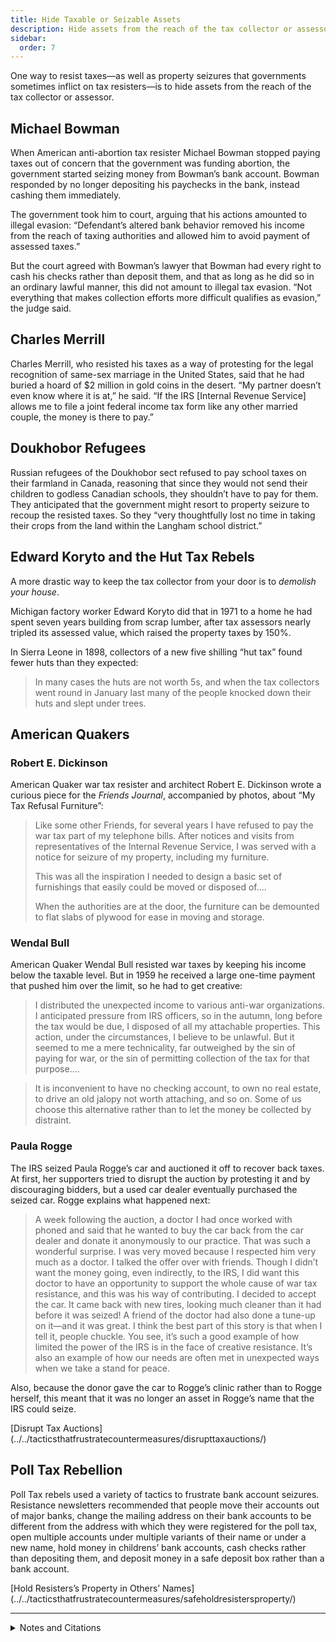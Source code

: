 ```yaml
---
title: Hide Taxable or Seizable Assets
description: Hide assets from the reach of the tax collector or assessor.
sidebar:
  order: 7
---
```


One way to resist taxes—as well as property seizures that governments sometimes inflict on tax resisters—is to hide assets from the reach of the tax collector or assessor.

## <Badge text="Example" size="medium" /> Michael Bowman

When American anti-abortion tax resister Michael Bowman stopped paying taxes out of concern that the government was funding abortion, the government started seizing money from Bowman’s bank account.
Bowman responded by no longer depositing his paychecks in the bank, instead cashing them immediately.

The government took him to court, arguing that his actions amounted to illegal evasion: “Defendant’s altered bank behavior removed his income from the reach of taxing authorities and allowed him to avoid payment of assessed taxes.”

But the court agreed with Bowman’s lawyer that Bowman had every right to cash his checks rather than deposit them, and that as long as he did so in an ordinary lawful manner, this did not amount to illegal tax evasion.
“Not everything that makes collection efforts more difficult qualifies as evasion,” the judge said.

## <Badge text="Example" size="medium" /> Charles Merrill

Charles Merrill, who resisted his taxes as a way of protesting for the legal recognition of same-sex marriage in the United States, said that he had buried a hoard of $2 million in gold coins in the desert.
“My partner doesn’t even know where it is at,” he said.
“If the IRS [Internal Revenue Service] allows me to file a joint federal income tax form like any other married couple, the money is there to pay.”

## <Badge text="Example" size="medium" /> Doukhobor Refugees

Russian refugees of the Doukhobor sect refused to pay school taxes on their farmland in Canada, reasoning that since they would not send their children to godless Canadian schools, they shouldn’t have to pay for them.
They anticipated that the government might resort to property seizure to recoup the resisted taxes.
So they “very thoughtfully lost no time in taking their crops from the land within the Langham school district.”

## <Badge text="Example" size="medium" /> Edward Koryto and the Hut Tax Rebels

A more drastic way to keep the tax collector from your door is to *demolish your house*.

Michigan factory worker Edward Koryto did that in 1971 to a home he had spent seven years building from scrap lumber, after tax assessors nearly tripled its assessed value, which raised the property taxes by 150%.

In Sierra Leone in 1898, collectors of a new five shilling “hut tax” found fewer huts than they expected:

> In many cases the huts are not worth 5s, and when the tax collectors went round in January last many of the people knocked down their huts and slept under trees.

## <Badge text="Example" size="medium" /> American Quakers

### Robert E. Dickinson

American Quaker war tax resister and architect Robert E. Dickinson wrote a curious piece for the <i>Friends Journal</i>, accompanied by photos, about “My Tax Refusal Furniture”:

> Like some other Friends, for several years I have refused to pay the war tax part of my telephone bills.
> After notices and visits from representatives of the Internal Revenue Service, I was served with a notice for seizure of my property, including my furniture.
>
> This was all the inspiration I needed to design a basic set of furnishings that easily could be moved or disposed of.…
>
> When the authorities are at the door, the furniture can be demounted to flat slabs of plywood for ease in moving and storage.

### Wendal Bull

American Quaker Wendal Bull resisted war taxes by keeping his income below the taxable level.
But in 1959 he received a large one-time payment that pushed him over the limit, so he had to get creative:

> I distributed the unexpected income to various anti-war organizations.
> I anticipated pressure from IRS officers, so in the autumn, long before the tax would be due, I disposed of all my attachable properties.
> This action, under the circumstances, I believe to be unlawful.
> But it seemed to me a mere technicality, far outweighed by the sin of paying for war, or the sin of permitting collection of the tax for that purpose.…

> It is inconvenient to have no checking account, to own no real estate, to drive an old jalopy not worth attaching, and so on.
> Some of us choose this alternative rather than to let the money be collected by distraint.

### Paula Rogge

The IRS seized Paula Rogge’s car and auctioned it off to recover back taxes.
At first, her supporters tried to disrupt the auction by protesting it and by discouraging bidders, but a used car dealer eventually purchased the seized car.
Rogge explains what happened next:

> A week following the auction, a doctor I had once worked with phoned and said that he wanted to buy the car back from the car dealer and donate it anonymously to our practice.
> That was such a wonderful surprise.
> I was very moved because I respected him very much as a doctor.
> I talked the offer over with friends.
> Though I didn’t want the money going, even indirectly, to the IRS, I did want this doctor to have an opportunity to support the whole cause of war tax resistance, and this was his way of contributing.
> I decided to accept the car.
> It came back with new tires, looking much cleaner than it had before it was seized!
> A friend of the doctor had also done a tune-up on it—and it was great.
> I think the best part of this story is that when I tell it, people chuckle.
> You see, it’s such a good example of how limited the power of the IRS is in the face of creative resistance.
> It’s also an example of how our needs are often met in unexpected ways when we take a stand for peace.

Also, because the donor gave the car to Rogge’s clinic rather than to Rogge herself, this meant that it was no longer an asset in Rogge’s name that the IRS could seize.

<Aside type="note" title="See also">
[Disrupt Tax Auctions](../../tacticsthatfrustratecountermeasures/disrupttaxauctions/)
</Aside>

## <Badge text="Example" size="medium" /> Poll Tax Rebellion

Poll Tax rebels used a variety of tactics to frustrate bank account seizures.
Resistance newsletters recommended that people move their accounts out of major banks, change the mailing address on their bank accounts to be different from the address with which they were registered for the poll tax, open multiple accounts under multiple variants of their name or under a new name, hold money in childrens’ bank accounts, cash checks rather than depositing them, and deposit money in a safe deposit box rather than a bank account.

<Aside type="note" title="See also">
[Hold Resisters’s Property in Others’ Names](../../tacticsthatfrustratecountermeasures/safeholdresistersproperty/)
</Aside>

<Aside type="wikipedia" title="Wikipedia">
  <WikipediaBadge title="Doukhobors" />
  <WikipediaBadge title="Hut Tax War of 1898" />
  <WikipediaBadge title="Quakers" />
  <WikipediaBadge title="Poll tax (Great Britain)" />
</Aside>

---

<details>
<summary>Notes and Citations</summary>

* Bernstein, Maxine [“Man who cites opposition to abortion for not paying taxes wins Round 1 in court”](https://www.oregonlive.com/portland/2018/04/judges_tosses_out_felony_tax_e.html) <i>The Oregonian</i> 12 April 2018
* Roth, Daniel [“Christian man who is refusing to pay his federal taxes in opposition to abortion wins first court hurdle”](https://www.dailymail.co.uk/news/article-5614479/Devout-Christian-53-wins-against-federal-tax-evasion-case.html) <i>Daily Mail</i> 13 April 2018
* “Merrill Hides Gold Hoard” (press release from “Taxation Without Representation for Gay Couples”) 18 July 2008
* “Won’t Pay School Taxes” <i>The Montreal Gazette</i> 12 September 1906, p. 2
* Bennett, Piet [“House Torn Down In Protest of Taxes”](https://news.google.com/newspapers?id=BAAhAAAAIBAJ&sjid=C3QFAAAAIBAJ&pg=959,4590688&hl=en) <i>The [New London, Connecticut] Day</i> 25 May 1971, p. 5
* [“West African Trouble”](https://paperspast.natlib.govt.nz/newspapers/PBH18980422.2.20) <i>Poverty Bay Herald</i> 22 April 1898, p. 3
* Dickinson, Robert E. [“My Tax Refusal Furniture”](https://www.friendsjournal.org/wp-content/uploads/emember/downloads/1970/HC12-50472.pdf?page=145) <i>Friends Journal</i> 1 March 1970, p. 145
* Bull, Wendal “Refusing War Taxes” (letter) <i>Friends Journal</i> 1 May 1979, p. 18
* Van Haitsma, Susan “A Doctor’s Peace Testimony” <i>Friends Journal</i> Feb. 1994, pp. 10–12
* “How to Defeat the Poll Tax” [<i>Anti Poll Tax News</i>](https://www.thesparrowsnest.org.uk/collections/public_archive/10702.pdf) (Stockbridge/New Town Anti Poll Tax Group)

</details>
